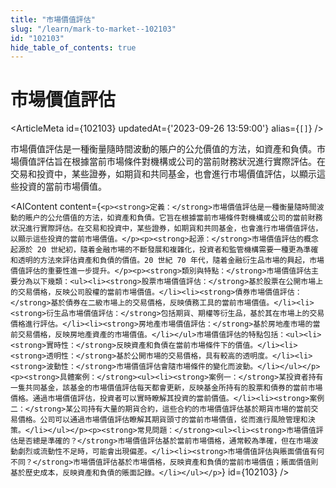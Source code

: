 ```yaml
---
title: "市場價值評估"
slug: "/learn/mark-to-market--102103"
id: "102103"
hide_table_of_contents: true
---
```



# 市場價值評估

<ArticleMeta id={102103} updatedAt={'2023-09-26 13:59:00'} alias={`[]`} />
<div className='border-solid border-b border-t-0 my-4 border-[var(--ifm-color-gray-300)]' />

市場價值評估是一種衡量隨時間波動的賬户的公允價值的方法，如資產和負債。市場價值評估旨在根據當前市場條件對機構或公司的當前財務狀況進行實際評估。在交易和投資中，某些證券，如期貨和共同基金，也會進行市場價值評估，以顯示這些投資的當前市場價值。

<AIContent content={`<p><strong>定義：</strong>市場價值評估是一種衡量隨時間波動的賬户的公允價值的方法，如資產和負債。它旨在根據當前市場條件對機構或公司的當前財務狀況進行實際評估。在交易和投資中，某些證券，如期貨和共同基金，也會進行市場價值評估，以顯示這些投資的當前市場價值。</p><p><strong>起源：</strong>市場價值評估的概念起源於 20 世紀初，隨着金融市場的不斷發展和複雜化，投資者和監管機構需要一種更為準確和透明的方法來評估資產和負債的價值。20 世紀 70 年代，隨着金融衍生品市場的興起，市場價值評估的重要性進一步提升。</p><p><strong>類別與特點：</strong>市場價值評估主要分為以下幾類：<ul><li><strong>股票市場價值評估：</strong>基於股票在公開市場上的交易價格，反映公司股權的當前市場價值。</li><li><strong>債券市場價值評估：</strong>基於債券在二級市場上的交易價格，反映債務工具的當前市場價值。</li><li><strong>衍生品市場價值評估：</strong>包括期貨、期權等衍生品，基於其在市場上的交易價格進行評估。</li><li><strong>房地產市場價值評估：</strong>基於房地產市場的當前交易價格，反映房地產資產的市場價值。</li></ul>市場價值評估的特點包括：<ul><li><strong>實時性：</strong>反映資產和負債在當前市場條件下的價值。</li><li><strong>透明性：</strong>基於公開市場的交易價格，具有較高的透明度。</li><li><strong>波動性：</strong>市場價值評估會隨市場條件的變化而波動。</li></ul></p><p><strong>具體案例：</strong><ul><li><strong>案例一：</strong>某投資者持有一隻共同基金，該基金的市場價值評估每天都會更新，反映基金所持有的股票和債券的當前市場價格。通過市場價值評估，投資者可以實時瞭解其投資的當前價值。</li><li><strong>案例二：</strong>某公司持有大量的期貨合約，這些合約的市場價值評估基於期貨市場的當前交易價格。公司可以通過市場價值評估瞭解其期貨頭寸的當前市場價值，從而進行風險管理和決策。</li></ul></p><p><strong>常見問題：</strong><ul><li><strong>市場價值評估是否總是準確的？</strong>市場價值評估基於當前市場價格，通常較為準確，但在市場波動劇烈或流動性不足時，可能會出現偏差。</li><li><strong>市場價值評估與賬面價值有何不同？</strong>市場價值評估基於市場價格，反映資產和負債的當前市場價值；賬面價值則基於歷史成本，反映資產和負債的賬面記錄。</li></ul></p>`} id={102103} />
